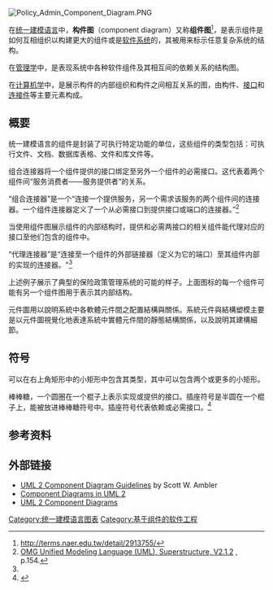 {{roughtranslation|time=2017-07-21T01:30:32+00:00}}
[[File:Policy_Admin_Component_Diagram.PNG|thumb]]
{{UML diagram types}}

在[[统一建模语言|统一建模语言]]中，'''构件图'''（component diagram）又称'''组件图'''<ref>http://terms.naer.edu.tw/detail/2913755/</ref>，是表示组件是如何互相组织以构建更大的组件或是[[软件系统|软件系统]]的，其被用来标示任意复杂系统的结构。

在[[管理学|管理学]]中，是表现系统中各种软件组件及其相互间的依赖关系的结构图。

在[[计算机学|计算机学]]中，是展示构件的内部组织和构件之间相互关系的图，由构件、[[接口|接口]]和[[连接件|连接件]]等主要元素构成。

== 概要 ==
统一建模语言的组件是封装了可执行特定功能的单位，这些组件的类型包括：可执行文件、文档、数据库表格、文件和库文件等。

组合连接器将一个组件提供的接口绑定至另外一个组件的必需接口。这代表着两个组件间“服务消费者——服务提供者”的关系。

“组合连接器”是一个“连接一个提供服务，另一个需求该服务的两个组件间的连接器。一个组件连接器定义了一个从必需接口到提供接口或端口的连接器。”<ref name="OMG V2.1.2">[http://www.omg.org/spec/UML/2.1.2/Superstructure/PDF OMG Unified Modeling Language (UML), Superstructure, V2.1.2] {{Wayback|url=http://www.omg.org/spec/UML/2.1.2/Superstructure/PDF |date=20100923033721 }}, p.154.</ref>

当使用组件图展示组件的内部结构时，提供和必需两接口的相关组件能代理对应的接口至他们包含的组件中。

“代理连接器”是“连接至一个组件的外部链接器（定义为它的端口）至其组件内部的实现的连接器。"<ref name="OMG V2.1.2"/>

上述例子展示了典型的保险政策管理系统的可能的样子。上面图标的每一个组件可能有另一个组件图用于表示其内部结构。

元件圖用以說明系統中各軟體元件間之配置結構與關係。系統元件與結構塑模主要是以元件圖視覺化地表達系統中實體元件間的靜態結構關係，以及說明其建構細節。

== 符号 ==
可以在右上角矩形中的小矩形中包含其类型，其中可以包含两个或更多的小矩形。

棒棒糖，一个圆圈在一个棍子上表示实现或提供的接口。插座符号是半圆在一个棍子上，能被放进棒棒糖符号中。插座符号代表依赖或必需接口。<ref name="Ambler">{{cite web|url=http://www.agilemodeling.com/artifacts/componentDiagram.htm|title=Introduction to UML 2 Component Diagrams|last=Ambler|first=Scott W.|accessdate=16 September 2012|archive-date=2021-04-18|archive-url=https://web.archive.org/web/20210418000208/http://www.agilemodeling.com/artifacts/componentDiagram.htm|dead-url=no}}</ref>

==参考资料==
{{reflist}}
{{Refimprove|date=2009年2月}}

== 外部链接 ==

{{commonscat|Component diagrams}}

*[http://www.agilemodeling.com/style/componentDiagram.htm UML 2 Component Diagram Guidelines] {{Wayback|url=http://www.agilemodeling.com/style/componentDiagram.htm |date=20200731110711 }} by Scott W. Ambler
*[http://www.sparxsystems.com.au/resources/uml2_tutorial/uml2_componentdiagram.html Component Diagrams in UML 2 ] {{Wayback|url=http://www.sparxsystems.com.au/resources/uml2_tutorial/uml2_componentdiagram.html |date=20180929220218 }}
* [http://www.uml-diagrams.org/component-diagrams.html UML 2 Component Diagrams] {{Wayback|url=http://www.uml-diagrams.org/component-diagrams.html |date=20200428080329 }}
{{UML}}

{{DEFAULTSORT:组件图}}
[[Category:统一建模语言图表|Category:统一建模语言图表]]
[[Category:基于组件的软件工程|Category:基于组件的软件工程]]